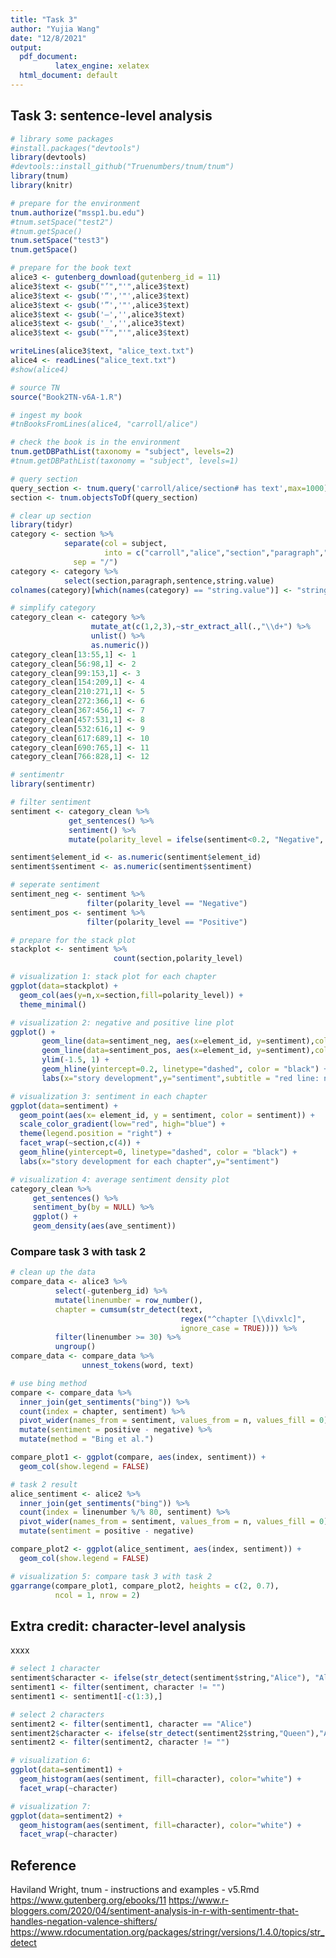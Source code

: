 ```yaml
---
title: "Task 3"
author: "Yujia Wang"
date: "12/8/2021"
output:
  pdf_document: 
          latex_engine: xelatex
  html_document: default
---
```



## Task 3: sentence-level analysis

```r
# library some packages
#install.packages("devtools")
library(devtools)
#devtools::install_github("Truenumbers/tnum/tnum")
library(tnum)
library(knitr)

# prepare for the environment
tnum.authorize("mssp1.bu.edu")
#tnum.setSpace("test2")
#tnum.getSpace()
tnum.setSpace("test3")
tnum.getSpace()

# prepare for the book text
alice3 <- gutenberg_download(gutenberg_id = 11)
alice3$text <- gsub("’","'",alice3$text)
alice3$text <- gsub('“','"',alice3$text)
alice3$text <- gsub('”','"',alice3$text)
alice3$text <- gsub('—','',alice3$text)
alice3$text <- gsub('_','',alice3$text)
alice3$text <- gsub("‘","'",alice3$text)

writeLines(alice3$text, "alice_text.txt")
alice4 <- readLines("alice_text.txt")
#show(alice4)

# source TN
source("Book2TN-v6A-1.R")
```


```r
# ingest my book
#tnBooksFromLines(alice4, "carroll/alice")

# check the book is in the environment
tnum.getDBPathList(taxonomy = "subject", levels=2)
#tnum.getDBPathList(taxonomy = "subject", levels=1)
```

```r
# query section
query_section <- tnum.query('carroll/alice/section# has text',max=1000)  
section <- tnum.objectsToDf(query_section)

# clear up section
library(tidyr)
category <- section %>% 
            separate(col = subject,
                     into = c("carroll","alice","section","paragraph","sentence"), 
              sep = "/") 
category <- category %>%
            select(section,paragraph,sentence,string.value)
colnames(category)[which(names(category) == "string.value")] <- "string"

# simplify category
category_clean <- category %>%
                  mutate_at(c(1,2,3),~str_extract_all(.,"\\d+") %>% 
                  unlist() %>%
                  as.numeric())
category_clean[13:55,1] <- 1
category_clean[56:98,1] <- 2
category_clean[99:153,1] <- 3
category_clean[154:209,1] <- 4
category_clean[210:271,1] <- 5
category_clean[272:366,1] <- 6
category_clean[367:456,1] <- 7
category_clean[457:531,1] <- 8
category_clean[532:616,1] <- 9
category_clean[617:689,1] <- 10
category_clean[690:765,1] <- 11
category_clean[766:828,1] <- 12
```


```r
# sentimentr
library(sentimentr)

# filter sentiment
sentiment <- category_clean %>% 
             get_sentences() %>% 
             sentiment() %>% 
             mutate(polarity_level = ifelse(sentiment<0.2, "Negative",                                  ifelse(sentiment>0.2,"Positive","Neutral")))

sentiment$element_id <- as.numeric(sentiment$element_id)
sentiment$sentiment <- as.numeric(sentiment$sentiment)

# seperate sentiment
sentiment_neg <- sentiment %>% 
                 filter(polarity_level == "Negative") 
sentiment_pos <- sentiment %>% 
                 filter(polarity_level == "Positive") 

# prepare for the stack plot
stackplot <- sentiment %>%
                       count(section,polarity_level)
```

```r
# visualization 1: stack plot for each chapter
ggplot(data=stackplot) +
  geom_col(aes(y=n,x=section,fill=polarity_level)) +
  theme_minimal()
```

```r
# visualization 2: negative and positive line plot
ggplot() + 
       geom_line(data=sentiment_neg, aes(x=element_id, y=sentiment),color="brown3") +
       geom_line(data=sentiment_pos, aes(x=element_id, y=sentiment),color="skyblue2") +
       ylim(-1.5, 1) +
       geom_hline(yintercept=0.2, linetype="dashed", color = "black") + 
       labs(x="story development",y="sentiment",subtitle = "red line: negative, blue line: positive") 
```


```r
# visualization 3: sentiment in each chapter
ggplot(data=sentiment) + 
  geom_point(aes(x= element_id, y = sentiment, color = sentiment)) +
  scale_color_gradient(low="red", high="blue") +
  theme(legend.position = "right") +
  facet_wrap(~section,c(4)) +
  geom_hline(yintercept=0, linetype="dashed", color = "black") + 
  labs(x="story development for each chapter",y="sentiment")
```

```r
# visualization 4: average sentiment density plot
category_clean %>% 
     get_sentences() %>% 
     sentiment_by(by = NULL) %>% 
     ggplot() + 
     geom_density(aes(ave_sentiment)) 
```


### Compare task 3 with task 2

```r
# clean up the data
compare_data <- alice3 %>%
          select(-gutenberg_id) %>%
          mutate(linenumber = row_number(),
          chapter = cumsum(str_detect(text, 
                                      regex("^chapter [\\divxlc]",
                                      ignore_case = TRUE)))) %>%
          filter(linenumber >= 30) %>%
          ungroup()
compare_data <- compare_data %>%
                unnest_tokens(word, text)

# use bing method
compare <- compare_data %>%
  inner_join(get_sentiments("bing")) %>%
  count(index = chapter, sentiment) %>%
  pivot_wider(names_from = sentiment, values_from = n, values_fill = 0) %>% 
  mutate(sentiment = positive - negative) %>%
  mutate(method = "Bing et al.")

compare_plot1 <- ggplot(compare, aes(index, sentiment)) +
  geom_col(show.legend = FALSE)

# task 2 result
alice_sentiment <- alice2 %>%
  inner_join(get_sentiments("bing")) %>%
  count(index = linenumber %/% 80, sentiment) %>%
  pivot_wider(names_from = sentiment, values_from = n, values_fill = 0) %>% 
  mutate(sentiment = positive - negative)

compare_plot2 <- ggplot(alice_sentiment, aes(index, sentiment)) +
  geom_col(show.legend = FALSE)
```

```r
# visualization 5: compare task 3 with task 2
ggarrange(compare_plot1, compare_plot2, heights = c(2, 0.7),
          ncol = 1, nrow = 2)
```


## Extra credit: character-level analysis
xxxx

```r
# select 1 character
sentiment$character <- ifelse(str_detect(sentiment$string,"Alice"), "Alice", ifelse(str_detect(sentiment$string,"Queen"), "Queen", ifelse(str_detect(sentiment$string,"King"), "King", ifelse(str_detect(sentiment$string,"Turtle"), "Turtle", ifelse(str_detect(sentiment$string,"Hatter"),"Hatter", ifelse(str_detect(sentiment$string,"Gryphon"),"Gryphon", ""))))))
sentiment1 <- filter(sentiment, character != "")
sentiment1 <- sentiment1[-c(1:3),]

# select 2 characters
sentiment2 <- filter(sentiment1, character == "Alice")
sentiment2$character <- ifelse(str_detect(sentiment2$string,"Queen"),"A&Q", ifelse(str_detect(sentiment2$string,"King"),"A&K", ifelse(str_detect(sentiment2$string,"Turtle"), "A&T", ifelse(str_detect(sentiment2$string,"Hatter"), "A&H", ifelse(str_detect(sentiment2$string,"Gryphon"),"A&G", "")))))
sentiment2 <- filter(sentiment2, character != "")
```

```r
# visualization 6:
ggplot(data=sentiment1) + 
  geom_histogram(aes(sentiment, fill=character), color="white") +
  facet_wrap(~character)
```

```r
# visualization 7:
ggplot(data=sentiment2) + 
  geom_histogram(aes(sentiment, fill=character), color="white") +
  facet_wrap(~character)
```


## Reference 

Haviland Wright, tnum - instructions and examples - v5.Rmd
[https://www.gutenberg.org/ebooks/11](https://www.gutenberg.org/ebooks/11)
[https://www.r-bloggers.com/2020/04/sentiment-analysis-in-r-with-sentimentr-that-handles-negation-valence-shifters/](https://www.r-bloggers.com/2020/04/sentiment-analysis-in-r-with-sentimentr-that-handles-negation-valence-shifters/)
[https://www.rdocumentation.org/packages/stringr/versions/1.4.0/topics/str_detect](https://www.rdocumentation.org/packages/stringr/versions/1.4.0/topics/str_detect)





